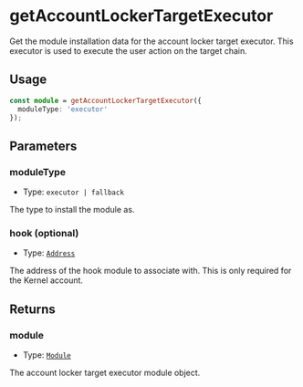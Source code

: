 # getAccountLockerTargetExecutor

Get the module installation data for the account locker target executor. This executor is used to execute the user action on the target chain. 

## Usage

```typescript copy
const module = getAccountLockerTargetExecutor({
  moduleType: 'executor'
});
```

## Parameters

### moduleType

- Type: `executor | fallback`

The type to install the module as.

### hook (optional)

- Type: [`Address`](https://viem.sh/docs/glossary/types#address)

The address of the hook module to associate with. This is only required for the Kernel account.


## Returns

### module

- Type: [`Module`](https://viem.sh/docs/glossary/types#module)

The account locker target executor module object.

